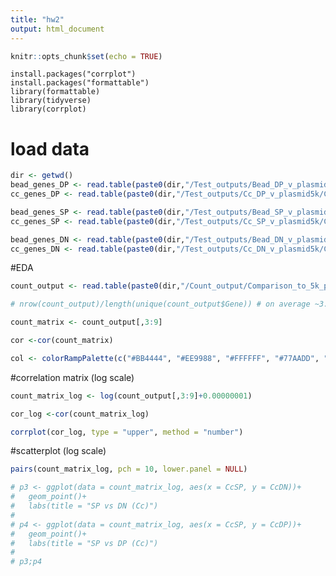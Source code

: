 ```yaml
---
title: "hw2"
output: html_document
---
```


```r
knitr::opts_chunk$set(echo = TRUE)
```

```{results='hide', message=FALSE, warning=FALSE}
install.packages("corrplot")
install.packages("formattable")
library(formattable)
library(tidyverse)
library(corrplot)
```

# load data
```r
dir <- getwd()
bead_genes_DP <- read.table(paste0(dir,"/Test_outputs/Bead_DP_v_plasmid5k/Comparison_BeadDP_to_5k_plasmid_output.gene_summary.txt"), header = T)
cc_genes_DP <- read.table(paste0(dir,"/Test_outputs/Cc_DP_v_plasmid5k/Comparison_CcDP_to_5k_plasmid_output.gene_summary.txt"), header = T)

bead_genes_SP <- read.table(paste0(dir,"/Test_outputs/Bead_SP_v_plasmid5k/Comparison_BeadSP_to_5k_plasmid_output.gene_summary.txt"), header = T)
cc_genes_SP <- read.table(paste0(dir,"/Test_outputs/Cc_SP_v_plasmid5k/Comparison_CcSP_to_5k_plasmid_output.gene_summary.txt"), header = T)

bead_genes_DN <- read.table(paste0(dir,"/Test_outputs/Bead_DN_v_plasmid5k/Comparison_BeadDN_to_5k_plasmid_output.gene_summary.txt"), header = T)
cc_genes_DN <- read.table(paste0(dir,"/Test_outputs/Cc_DN_v_plasmid5k/Comparison_CcDN_to_5k_plasmid_output.gene_summary.txt"), header = T)
```

<!-- # top 20 genes from the two methods -->
<!-- ```{r} -->
<!-- #ovelap for DP -->
<!-- bead_genes_DP <- bead_genes_DP %>% arrange(neg.rank)   -->
<!-- cc_genes_DP <- cc_genes_DP %>% arrange(neg.rank)  -->
<!-- bead_neg_top20_DP <- bead_genes_DP$id[1:20] -->
<!-- cc_neg_top20_DP <- cc_genes_DP$id[1:20] -->
<!-- DP_common_neg <- intersect(bead_neg_top20_DP,cc_neg_top20_DP) -->

<!-- bead_genes_DP <- bead_genes_DP %>% arrange(pos.rank)   -->
<!-- cc_genes_DP <- cc_genes_DP %>% arrange(pos.rank)  -->
<!-- bead_pos_top20_DP <- bead_genes_DP$id[1:20] -->
<!-- cc_pos_top20_DP <- cc_genes_DP$id[1:20] -->
<!-- DP_common_pos <- intersect(bead_pos_top20_DP,cc_pos_top20_DP) -->

<!-- #ovelap for SP -->
<!-- bead_genes_SP <- bead_genes_SP %>% arrange(neg.rank)   -->
<!-- cc_genes_SP <- cc_genes_SP %>% arrange(neg.rank)  -->
<!-- bead_neg_top20_SP <- bead_genes_SP$id[1:20] -->
<!-- cc_neg_top20_SP <- cc_genes_SP$id[1:20] -->
<!-- SP_common_neg <- intersect(bead_neg_top20_SP,cc_neg_top20_SP) -->

<!-- bead_genes_SP <- bead_genes_SP %>% arrange(pos.rank)   -->
<!-- cc_genes_SP <- cc_genes_SP %>% arrange(pos.rank)  -->
<!-- bead_pos_top20_SP <- bead_genes_SP$id[1:20] -->
<!-- cc_pos_top20_SP <- cc_genes_SP$id[1:20] -->
<!-- SP_common_pos <- intersect(bead_pos_top20_SP,cc_pos_top20_SP) -->

<!-- #ovelap for DN -->
<!-- bead_genes_DN <- bead_genes_DN %>% arrange(neg.rank)   -->
<!-- cc_genes_DN <- cc_genes_DN %>% arrange(neg.rank)  -->
<!-- bead_neg_top20_DN <- bead_genes_DN$id[1:20] -->
<!-- cc_neg_top20_DN <- cc_genes_DN$id[1:20] -->
<!-- DN_common_neg <- intersect(bead_neg_top20_DN,cc_neg_top20_DN) -->

<!-- bead_genes_DN <- bead_genes_DN %>% arrange(pos.rank)   -->
<!-- cc_genes_DN <- cc_genes_DN %>% arrange(pos.rank)  -->
<!-- bead_pos_top20_DN <- bead_genes_DN$id[1:20] -->
<!-- cc_pos_top20_DN <- cc_genes_DN$id[1:20] -->
<!-- DN_common_pos <- intersect(bead_pos_top20_DN,cc_pos_top20_DN) -->
<!-- ``` -->

<!-- # top genes in common -->
<!-- ```{r} -->
<!-- outcome_type <- c("DP","SP", "DN") -->
<!-- selection <- rep(c("neg","pos"),3) -->
<!-- common_gene <- c(paste(DP_common_neg, collapse = ","),DP_common_pos,SP_common_neg,"N/A",DN_common_neg,DN_common_pos) -->

<!-- df <- data.frame(outcome_type, selection, common_gene) # very few overlaps of the top genes predicted by the two methods -->
<!-- formattable(df) -->
<!-- ``` -->

#EDA
```r
count_output <- read.table(paste0(dir,"/Count_output/Comparison_to_5k_plasmid.count.txt"), header = T)

# nrow(count_output)/length(unique(count_output$Gene)) # on average ~3.7 sgRNA per gene

count_matrix <- count_output[,3:9]

cor <-cor(count_matrix)

col <- colorRampPalette(c("#BB4444", "#EE9988", "#FFFFFF", "#77AADD", "#4477AA"))
```

<!-- #correlation matrix (original scale) -->
<!-- ```{r} -->
<!-- corrplot(cor, type = "upper", method = "number") -->
<!-- ``` -->

#correlation matrix (log scale)
```r
count_matrix_log <- log(count_output[,3:9]+0.00000001)

cor_log <-cor(count_matrix_log)

corrplot(cor_log, type = "upper", method = "number")
```

<!-- #scatterplot (original scale) -->
<!-- ```{r} -->
<!-- pairs(count_matrix, pch = 10, lower.panel = NULL) -->
<!-- ``` -->

#scatterplot (log scale)
```r
pairs(count_matrix_log, pch = 10, lower.panel = NULL)
```

<!-- # Close-up looks at the trends -->
<!-- ```{r} -->
<!-- p1 <- ggplot(data = count_matrix_log, aes(x = BeadSP, y = BeadDN))+ -->
<!--   geom_point()+ -->
<!--   labs(title = "SP vs DN (Bead)") -->

<!-- p2 <- ggplot(data = count_matrix_log, aes(x = BeadSP, y = BeadDP))+ -->
<!--   geom_point()+ -->
<!--   labs(title = "SP vs DP (Bead)") -->

<!-- p1;p2 -->
<!-- ``` -->

```r
# p3 <- ggplot(data = count_matrix_log, aes(x = CcSP, y = CcDN))+
#   geom_point()+
#   labs(title = "SP vs DN (Cc)")
# 
# p4 <- ggplot(data = count_matrix_log, aes(x = CcSP, y = CcDP))+
#   geom_point()+
#   labs(title = "SP vs DP (Cc)")
# 
# p3;p4
```

<!-- # distribution of total cell counts (DP+SP+DN) -->
<!-- ```{r} -->
<!-- count_matrix$total_Bead <- count_matrix$BeadSP+count_matrix$BeadDN+count_matrix$BeadDP -->

<!-- count_matrix$total_Cc <- count_matrix$CcSP+count_matrix$CcDN+count_matrix$CcDP -->
<!-- ``` -->

<!-- # original scale -->
<!-- ```{r} -->
<!-- ggplot(data = count_matrix, aes(x = total_Bead))+ -->
<!--   geom_histogram() -->

<!-- ggplot(data = count_matrix %>% filter(total_Cc <= 4000), aes(x = total_Cc))+ -->
<!--   geom_histogram() -->

<!-- summary(count_matrix) -->
<!-- ``` -->

<!-- # log scale -->
<!-- ```{r} -->
<!-- ggplot(data = count_matrix, aes(x = log(total_Bead)))+ -->
<!--   geom_histogram() -->

<!-- ggplot(data = count_matrix, aes(x = log(total_Cc)))+ -->
<!--   geom_histogram() -->
<!-- ``` -->

